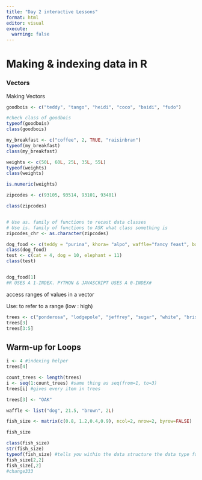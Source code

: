 ```yaml
---
title: "Day 2 interactive Lessons"
format: html
editor: visual
execute:
  warning: false
---
```


# Making & indexing data in R 

### Vectors 

Making Vectors

```r
goodbois <- c("teddy", "tango", "heidi", "coco", "baidi", "fudo")

#check class of goodbois
typeof(goodbois)
class(goodbois)

```

```r
my_breakfast <- c("coffee", 2, TRUE, "raisinbran")
typeof(my_breakfast)
class(my_breakfast)

```

```r
weights <- c(50L, 60L, 25L, 35L, 55L)
typeof(weights)
class(weights)
```

```r
is.numeric(weights)
```

```r
zipcodes <- c(93105, 93514, 93101, 93401)

class(zipcodes)


# Use as. family of functions to recast data classes
# Use is. family of functions to ASK what class something is
zipcodes_chr <- as.character(zipcodes)


```

```r
dog_food <- c(teddy = "purina", khora= "alpo", waffle="fancy feast", banjo = "blue diamond", tallie = "farmer's dog")
class(dog_food)
test <- c(cat = 4, dog = 10, elephant = 11)
class(test)


dog_food[1]
#R USES A 1-INDEX. PYTHON & JAVASCRIPT USES A 0-INDEX#
```

access ranges of values in a vector

Use: to refer to a range (low : high)

```r
trees <- c("ponderosa", "lodgepole", "jeffrey", "sugar", "white", "bristle cone")
trees[3]
trees[3:5]
```

## Warm-up for Loops 

```r
i <- 4 #indexing helper
trees[4]

```

```r
count_trees <- length(trees)
i <- seq(1:count_trees) #same thing as seq(from=1, to=3)
trees[i] #gives every item in trees
```

```r
trees[3] <- "OAK"
```

```r
waffle <- list("dog", 21.5, "brown", 2L)
```
```r

fish_size <- matrix(c(0.8, 1.2,0.4,0.9), ncol=2, nrow=2, byrow=FALSE)

fish_size

class(fish_size)
str(fish_size)
typeof(fish_size) #tells you within the data structure the data type for the different values 
fish_size[2,2]
fish_size[,2]
#change333
```



